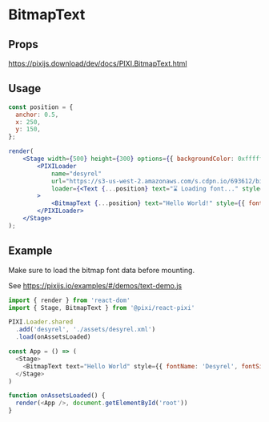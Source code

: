 # BitmapText

## Props

https://pixijs.download/dev/docs/PIXI.BitmapText.html

## Usage

```jsx live noInline
const position = {
  anchor: 0.5,
  x: 250,
  y: 150,
};

render(
    <Stage width={500} height={300} options={{ backgroundColor: 0xffffff }}>
        <PIXILoader
            name="desyrel"
            url="https://s3-us-west-2.amazonaws.com/s.cdpn.io/693612/bitmapfont.xml"
            loader={<Text {...position} text="⌛ Loading font..." style={{ fontFamily: 'Arial', fontSize: 15 }} />}
        >
            <BitmapText {...position} text="Hello World!" style={{ fontName: 'Desyrel', fontSize: 50 }} />
        </PIXILoader>
    </Stage>
);
```

## Example

Make sure to load the bitmap font data before mounting.

See https://pixijs.io/examples/#/demos/text-demo.js

```js
import { render } from 'react-dom'
import { Stage, BitmapText } from '@pixi/react-pixi'

PIXI.Loader.shared
  .add('desyrel', './assets/desyrel.xml')
  .load(onAssetsLoaded)

const App = () => (
  <Stage>
    <BitmapText text="Hello World" style={{ fontName: 'Desyrel', fontSize: 35 }}>
  </Stage>
)

function onAssetsLoaded() {
  render(<App />, document.getElementById('root'))
}
```
